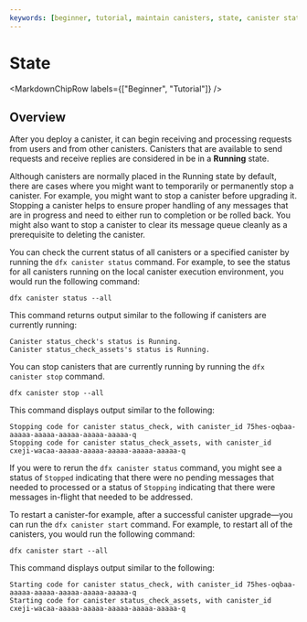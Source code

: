 ```yaml
---
keywords: [beginner, tutorial, maintain canisters, state, canister state]
---
```



# State

<MarkdownChipRow labels={["Beginner", "Tutorial"]} />

## Overview

After you deploy a <GlossaryTooltip>canister</GlossaryTooltip>, it can begin receiving and processing requests from users and from other canisters. Canisters that are available to send requests and receive replies are considered in be in a **Running** state.

Although canisters are normally placed in the Running state by default, there are cases where you might want to temporarily or permanently stop a canister. For example, you might want to stop a canister before upgrading it. Stopping a canister helps to ensure proper handling of any messages that are in progress and need to either run to completion or be rolled back. You might also want to stop a canister to clear its message queue cleanly as a prerequisite to deleting the canister.

You can check the current status of all canisters or a specified canister by running the `dfx canister status` command. For example, to see the status for all canisters running on the local canister execution environment, you would run the following command:

    dfx canister status --all

This command returns output similar to the following if canisters are currently running:

    Canister status_check's status is Running.
    Canister status_check_assets's status is Running.

You can stop canisters that are currently running by running the `dfx canister stop` command.

    dfx canister stop --all

This command displays output similar to the following:

    Stopping code for canister status_check, with canister_id 75hes-oqbaa-aaaaa-aaaaa-aaaaa-aaaaa-aaaaa-q
    Stopping code for canister status_check_assets, with canister_id cxeji-wacaa-aaaaa-aaaaa-aaaaa-aaaaa-aaaaa-q

If you were to rerun the `dfx canister status` command, you might see a status of `Stopped` indicating that there were no pending messages that needed to processed or a status of `Stopping` indicating that there were messages in-flight that needed to be addressed.

To restart a canister-for example, after a successful canister upgrade—you can run the `dfx canister start` command. For example, to restart all of the canisters, you would run the following command:

    dfx canister start --all

This command displays output similar to the following:

    Starting code for canister status_check, with canister_id 75hes-oqbaa-aaaaa-aaaaa-aaaaa-aaaaa-aaaaa-q
    Starting code for canister status_check_assets, with canister_id cxeji-wacaa-aaaaa-aaaaa-aaaaa-aaaaa-aaaaa-q
